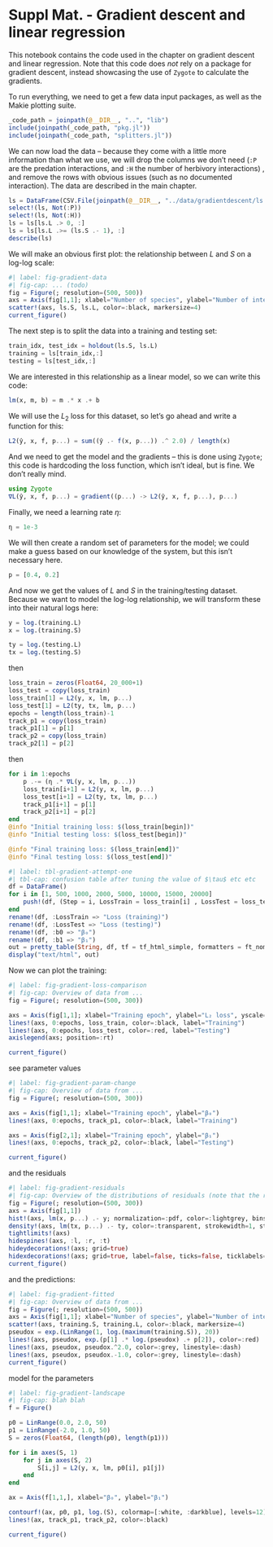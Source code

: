 # Suppl Mat. - Gradient descent and linear regression

This notebook contains the code used in the chapter on gradient descent and linear regression. Note that this code does *not* rely on a package for gradient descent, instead showcasing the use of `Zygote` to calculate the gradients.

To run everything, we need to get a few data input packages, as well as the Makie plotting suite.

```julia
_code_path = joinpath(@__DIR__, "..", "lib")
include(joinpath(_code_path, "pkg.jl"))
include(joinpath(_code_path, "splitters.jl"))
```

We can now load the data -- because they come with a little more information than what we use, we will drop the columns we don't need (`:P` are the predation interactions, and `:H` the number of herbivory interactions) , and remove the rows with obvious issues (such as no documented interaction). The data are described in the main chapter.

```julia
ls = DataFrame(CSV.File(joinpath(@__DIR__, "../data/gradientdescent/ls.csv")))
select!(ls, Not(:P))
select!(ls, Not(:H))
ls = ls[ls.L .> 0, :]
ls = ls[ls.L .>= (ls.S .- 1), :]
describe(ls)
```

We will make an obvious first plot: the relationship between $L$ and $S$ on a log-log scale:

```julia
#| label: fig-gradient-data
#| fig-cap: ... (todo)
fig = Figure(; resolution=(500, 500))
axs = Axis(fig[1,1]; xlabel="Number of species", ylabel="Number of interactions", xscale=log, yscale=log)
scatter!(axs, ls.S, ls.L, color=:black, markersize=4)
current_figure()
```

The next step is to split the data into a training and testing set:

```julia
train_idx, test_idx = holdout(ls.S, ls.L)
training = ls[train_idx,:]
testing = ls[test_idx,:]
```

We are interested in this relationship as a linear model, so we can write this code:

```julia
lm(x, m, b) = m .* x .+ b
```

We will use the $L_2$ loss for this dataset, so let's go ahead and write a function for this:

```julia
L2(ŷ, x, f, p...) = sum((ŷ .- f(x, p...)) .^ 2.0) / length(x)
```

And we need to get the model and the gradients -- this is done using `Zygote`; this code is hardcoding the loss function, which isn't ideal, but is fine. We don't really mind.

```julia
using Zygote
∇L(ŷ, x, f, p...) = gradient((p...) -> L2(ŷ, x, f, p...), p...)
```

Finally, we need a learning rate $\eta$:

```julia
η = 1e-3
```

We will then create a random set of parameters for the model; we could make a guess based on our knowledge of the system, but this isn't necessary here.

```julia
p = [0.4, 0.2]
```

And now we get the values of $L$ and $S$ in the training/testing dataset. Because we want to model the log-log relationship, we will transform these into their natural logs here:

```julia
y = log.(training.L)
x = log.(training.S)

ty = log.(testing.L)
tx = log.(testing.S)
```

then

```julia
loss_train = zeros(Float64, 20_000+1)
loss_test = copy(loss_train)
loss_train[1] = L2(y, x, lm, p...)
loss_test[1] = L2(ty, tx, lm, p...)
epochs = length(loss_train)-1
track_p1 = copy(loss_train)
track_p1[1] = p[1]
track_p2 = copy(loss_train)
track_p2[1] = p[2]
```

then

```julia
for i in 1:epochs
    p .-= (η .* ∇L(y, x, lm, p...))
    loss_train[i+1] = L2(y, x, lm, p...)
    loss_test[i+1] = L2(ty, tx, lm, p...)
    track_p1[i+1] = p[1]
    track_p2[i+1] = p[2]
end
@info "Initial training loss: $(loss_train[begin])"
@info "Initial testing loss: $(loss_test[begin])"

@info "Final training loss: $(loss_train[end])"
@info "Final testing loss: $(loss_test[end])"
```

```julia
#| label: tbl-gradient-attempt-one
#| tbl-cap: confusion table after tuning the value of $\tau$ etc etc 
df = DataFrame()
for i in [1, 500, 1000, 2000, 5000, 10000, 15000, 20000]
    push!(df, (Step = i, LossTrain = loss_train[i] , LossTest = loss_test[i], b0 = track_p1[i], b1 = track_p2[i]))
end
rename!(df, :LossTrain => "Loss (training)")
rename!(df, :LossTest => "Loss (testing)")
rename!(df, :b0 => "β₀")
rename!(df, :b1 => "β₁")
out = pretty_table(String, df, tf = tf_html_simple, formatters = ft_nomissing, show_subheader = false, show_header = true)
display("text/html", out)
```

Now we can plot the training:

```julia
#| label: fig-gradient-loss-comparison
#| fig-cap: Overview of data from ...
fig = Figure(; resolution=(500, 300))

axs = Axis(fig[1,1]; xlabel="Training epoch", ylabel="L₂ loss", yscale=log10)
lines!(axs, 0:epochs, loss_train, color=:black, label="Training")
lines!(axs, 0:epochs, loss_test, color=:red, label="Testing")
axislegend(axs; position=:rt)

current_figure()
```

see parameter values


```julia
#| label: fig-gradient-param-change
#| fig-cap: Overview of data from ...
fig = Figure(; resolution=(500, 300))

axs = Axis(fig[1,1]; xlabel="Training epoch", ylabel="β₀")
lines!(axs, 0:epochs, track_p1, color=:black, label="Training")

axs = Axis(fig[2,1]; xlabel="Training epoch", ylabel="β₁")
lines!(axs, 0:epochs, track_p2, color=:black, label="Testing")

current_figure()
```


and the residuals

```julia
#| label: fig-gradient-residuals
#| fig-cap: Overview of the distributions of residuals (note that the residuals are calculated on the $log_2(L)$ and $log_2(S)$) after a large enough number of epochs for gradient descent. The grey histogram is the residuals on the training data, and the red density line is the residuals on the testing data.
fig = Figure(; resolution=(500, 300))
axs = Axis(fig[1,1])
hist!(axs, lm(x, p...) .- y; normalization=:pdf, color=:lightgrey, bins=20)
density!(axs, lm(tx, p...) .- ty, color=:transparent, strokewidth=1, strokecolor=:red, npoints=500)
tightlimits!(axs)
hidespines!(axs, :l, :r, :t)
hideydecorations!(axs; grid=true)
hidexdecorations!(axs; grid=true, label=false, ticks=false, ticklabels=false)
current_figure()
```

and the predictions:

```julia
#| label: fig-gradient-fitted
#| fig-cap: Overview of data from ...
fig = Figure(; resolution=(500, 500))
axs = Axis(fig[1,1]; xlabel="Number of species", ylabel="Number of interactions", xscale=log, yscale=log)
scatter!(axs, training.S, training.L, color=:black, markersize=4)
pseudox = exp.(LinRange(1, log.(maximum(training.S)), 20))
lines!(axs, pseudox, exp.(p[1] .* log.(pseudox) .+ p[2]), color=:red)
lines!(axs, pseudox, pseudox.^2.0, color=:grey, linestyle=:dash)
lines!(axs, pseudox, pseudox.-1.0, color=:grey, linestyle=:dash)
current_figure()
```

model for the parameters

```julia
#| label: fig-gradient-landscape
#| fig-cap: blah blah
f = Figure()

p0 = LinRange(0.0, 2.0, 50)
p1 = LinRange(-2.0, 1.0, 50)
S = zeros(Float64, (length(p0), length(p1)))

for i in axes(S, 1)
    for j in axes(S, 2)
        S[i,j] = L2(y, x, lm, p0[i], p1[j])
    end
end

ax = Axis(f[1,1,], xlabel="β₀", ylabel="β₁")

contourf!(ax, p0, p1, log.(S), colormap=[:white, :darkblue], levels=12)
lines!(ax, track_p1, track_p2, color=:black)

current_figure()
```